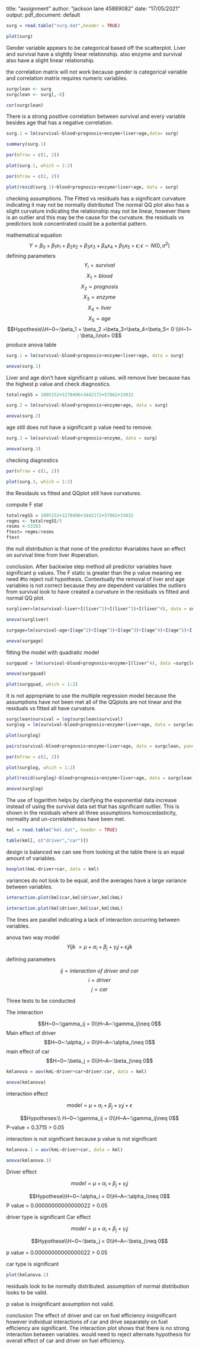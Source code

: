 title: "assignment"
author: "jackson lane 45889082"
date: "17/05/2021"
output:
  pdf_document: default

```r
surg = read.table("surg.dat",header = TRUE)
```
```r
plot(surg)
```
Gender variable appears to be categorical based off the scatterplot.
Liver and survival have a slightly linear relationship. also enzyme and survival also have a slight linear relationship.

the correlation matrix will not work because gender is categorical variable and correlation matrix requires numeric variables.

```r
surgclean <- surg
surgclean <- surg[,-6]
```

```r
cor(surgclean)
```
There is a strong  positive correlation between survival and every variable besides age that has a negative correlation.
```r
surg.1 = lm(survival~blood+prognosis+enzyme+liver+age,data= surg)
```
```r
summary(surg.1)
```
```r
par(mfrow = c(1, 2))
```

```r
plot(surg.1, which = 1:2)
```
```r
par(mfrow = c(2, 2))
```
```r
plot(resid(surg.1)~blood+prognosis+enzyme+liver+age, data = surg)
```

checking assumptions.
The Fitted vs residuals has a significant curvature indicating it may not be normally distributed
The normal QQ plot also has a slight curvature indicating the relationship may not be linear, however there is an outlier and this may be the cause for the curvature.
the residuals vs predictors look concentrated could be a potential pattern.


mathematical equation
$$Y = \beta_0+\beta_1x_1+\beta_2x_2+\beta_3x_3+\beta_4x_4+\beta_5x_5+\epsilon;\epsilon \sim N(0,\sigma^2)$$
  defining parameters
$$Y_i = survival$$
  $$X_1 = blood$$
  $$X_2 = prognosis$$
  $$X_3 = enzyme$$
  $$X_4 = liver$$
  $$X_5 = age$$
  $$Hypothesis\\H~0~:\beta_1 = \beta_2 =\beta_3=\beta_4=\beta_5=  0 \\H~1~ : \beta_i\not= 0$$
  produce anova table
```r
surg.1 = lm(survival~blood+prognosis+enzyme+liver+age, data = surg)
```
```r
anova(surg.1)
```
Liver and age don't have significant p values.
will remove liver because has the highest p value and check diagnostics.
```r
totalregSS = 1005152+1278496+3442172+57862+33032
```
```r
surg.2 = lm(survival~blood+prognosis+enzyme+age, data = surg)
```
```r
anova(surg.2)
```
age still does not have a significant p value need to remove.
```r
surg.3 = lm(survival~blood+prognosis+enzyme, data = surg)
```
```r
anova(surg.3)
```
checking diagnostics
```r
par(mfrow = c(1, 2))
```
```r
plot(surg.3, which = 1:2)
```
the Residauls vs fitted and QQplot still have curvatures.

compute F stat

```r
totalregSS = 1005152+1278496+3442172+57862+33032
regms <- totalregSS/5
resms <-53183
ftest= regms/resms
ftest
```
the null distribution is that none of the predictor #variables have an effect on survival time from liver #operation.


conclusion.
After backwise step method all predictor variables have significant p values.
The F static is greater than the p value meaning we need #to reject null hypothesis.
Contextually the removal of liver and age variables is not correct because they are dependent variables
the outliers from survival look to have created a curvature in the residuals vs fitted and normal QQ plot.
```r
surgliver=lm(survival~liver+I(liver^2)+I(liver^3)+I(liver^4), data = surgclean)
```
```r
anova(surgliver)
```
```r
surgage=lm(survival~age+I(age^2)+I(age^3)+I(age^3)+I(age^4)+I(age^5)+I(age^6), data = surgclean)
```
```r
anova(surgage)
```
fitting the model with quadratic model
```r
surgquad = lm(survival~blood+prognosis+enzyme+I(liver^4), data =surgclean)
```
```r
anova(surgquad)
```
```r
plot(surgquad, which = 1:2)
```
It is not appropriate to use the multiple regression model because the assumptions have not been met all of the QQplots are not linear and the residuals vs fitted all have curvature.
```r
surgclean$survival = log(surgclean$survival)
surglog = lm(survival~blood+prognosis+enzyme+liver+age, data = surgclean)
```
```r
plot(surglog)
```

```r
pairs(survival~blood+prognosis+enzyme+liver+age, data = surgclean, panel = panel.smooth)
```
```r
par(mfrow = c(2, 2))
```
```r
plot(surglog, which = 1:2)
```

```r
plot(resid(surglog)~blood+prognosis+enzyme+liver+age, data = surgclean)
```

```r
anova(surglog)
```

The use of logarithm helps by clarifying the exponential data increase instead of using the survival data set that has significant outlier.
This is shown in the residuals where all three assumptions homoscedasticity, normality and un-correlatedness have been met.
```r
kml = read.table("kml.dat", header = TRUE)
```

```r
table(kml[, c("driver","car")])
```
design is balanced we can see from looking at the table there is an equal amount of variables.

```r
boxplot(kmL~driver+car, data = kml)
```
variances do not look to be equal, and the averages have a large variance between variables.
```r
interaction.plot(kml$car,kml$driver,kml$kmL)
```
```r
interaction.plot(kml$driver,kml$car,kml$kmL)
```
The lines are parallel indicating a lack of interaction occurring between variables.

anova two way model
$$ Y{ijk}\ = \mu+\alpha_i+\beta_j+\gamma_ij+\epsilon_ijk$$
  
defining parameters
  
$${ij} = interaction\ of\  driver \ and \ car $$
$${i} = driver$$
$${j} = car$$
  
Three tests to be conducted
  
The interaction
  
$$H~0~:\gamma_ij = 0\\H~A~:\gamma_ij\neq 0$$
Main effect of driver
$$H~0~:\alpha_i = 0\\H~A~:\alpha_i\neq 0$$
main effect of car
$$H~0~:\beta_j = 0\\H~A~:\beta_j\neq 0$$
```r
kmlanova = aov(kmL~driver+car+driver:car, data = kml)
```

```r
anova(kmlanova)
```

interaction effect

$$model =\mu+\alpha_i+\beta_j+\gamma_ij+\epsilon$$

$$Hypotheses:\\ H~0~:\gamma_ij = 0\\H~A~:\gamma_ij\neq 0$$
P-value = 0.3715 > 0.05
  
interaction is not significant because p value is not significant

```r
kmlanova.1 = aov(kmL~driver+car, data = kml)
```

```r
anova(kmlanova.1)
```
Driver effect

$$model = \mu+\alpha_i+\beta_j+\gamma_ij$$

$$Hypothese\\H~0~:\alpha_i = 0\\H~A~:\alpha_i\neq 0$$
P value = 0.00000000000000022 > 0.05
  
driver type is significant
Car effect
  
$$ model = \mu+\alpha_i+\beta_j+\gamma_ij$$

$$Hypothese\\H~0~:\beta_j = 0\\H~A~:\beta_j\neq 0$$
  
p value = 0.00000000000000022 > 0.05
  
car type is significant

```r
plot(kmlanova.1)
```
residuals look to be normally distributed.
assumption of normal distribution looks to be valid.

p value is insignificant assumption not valid.

conclusion
The effect of driver and car on fuel efficiency insignificant however individual interactions of car and drive separately on fuel efficiency are significant.
The interaction plot shows that there is no strong interaction between variables.
would need to reject alternate hypothesis for overall effect of car and driver on fuel efficiency.

